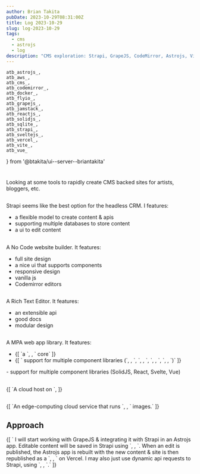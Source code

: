 ```yaml
---
author: Brian Takita
pubDate: 2023-10-29T08:31:00Z
title: Log 2023-10-29
slug: log-2023-10-29
tags:
  - cms
  - astrojs
  - log
description: "CMS exploration: Strapi, GrapeJS, CodeMirror, Astrojs, Vite, Vercel, Fly.io"
---
```

	atb_astrojs_,
	atb_aws_,
	atb_cms_,
	atb_codemirror_,
	atb_docker_,
	atb_flyio_,
	atb_grapejs_,
	atb_jamstack_,
	atb_reactjs_,
	atb_solidjs_,
	atb_sqlite_,
	atb_strapi_,
	atb_sveltejs_,
	atb_vercel_,
	atb_vite_,
	atb_vue_
} from '@btakita/ui--server--briantakita'

<h1>
	<R $={atb_cms_()}/>
</h1>

Looking at some tools to rapidly create CMS backed sites for artists, bloggers, etc.

<h2>
	<R $={atb_strapi_()}/>
</h2>

Strapi seems like the best option for the headless CRM. I features:

- a flexible model to create content & apis
- supporting multiple databases to store content
- a ui to edit content

<h2>
	<R $={atb_grapejs_()}/>
</h2>

A No Code website builder. It features:

- full site design
- a nice ui that supports components
- responsive design
- vanilla js
- Codemirror editors

<h2>
	<R $={atb_codemirror_()}/>
</h2>

A Rich Text Editor. It features:

- an extensible api
- good docs
- modular design

<h2>
	<R $={atb_astrojs_()}/>
</h2>

A MPA web app library. It features:
<ul>
	<li>{[
		`a `,
		<R $={atb_vite_()}/>,
		` core`
	]}</li>
	<li>{[
		` support for multiple component libraries (`,
		<R $={atb_solidjs_()}/>,
		`, `,
		<R $={atb_reactjs_()}/>,
		`, `,
		<R $={atb_sveltejs_()}/>,
		`, `,
		<R $={atb_vue_()}/>,
		`)`
	]}</li>
</ul>
- support for multiple component libraries (SolidJS, React, Svelte, Vue)

<h2>
	<R $={atb_vercel_()}/>
</h2>
<p>
	{[
		`A cloud host on `,
		<R $={atb_aws_()}/>
	]}
</p>

<h2>
	<R $={atb_flyio_()}/>
</h2>
<p>
	{[
		`An edge-computing cloud service that runs `,
		<R $={atb_docker_()}/>,
		` images.`
	]}
</p>

## Approach

<p>
	{[
		`	I will start working with GrapeJS & integrating it with Strapi in an Astrojs app. Editable content will be
		saved in Strapi using `,
		<R $={atb_sqlite_()}/>,
		`. When an edit is published, the Astrojs app is rebuilt with the new content & site is then republished as a `,
		<R $={atb_jamstack_()}/>,
		` on Vercel. I may also just use dynamic api requests to Strapi, using `,
		<R $={
			atb_({ innerText: 'sqlite on Fly.io', href: 'https://fly.io/blog/all-in-on-sqlite-litestream/' })
		}/>,
		`.`
	]}
</p>
